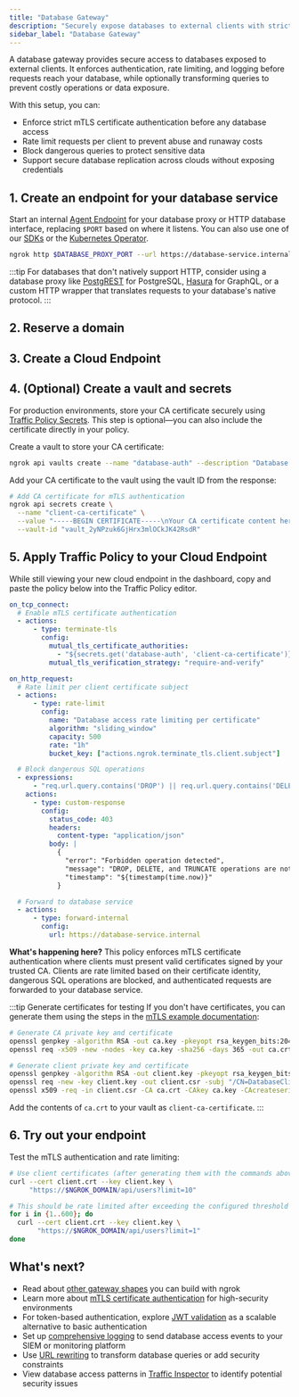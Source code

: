 ```yaml
---
title: "Database Gateway"
description: "Securely expose databases to external clients with strict authentication, rate limiting, and query transformation to prevent runaway costs and data leaks."
sidebar_label: "Database Gateway"
---
```




A database gateway provides secure access to databases exposed to external clients. It enforces authentication, rate limiting, and logging before requests reach your database, while optionally transforming queries to prevent costly operations or data exposure.

With this setup, you can:

- Enforce strict mTLS certificate authentication before any database access
- Rate limit requests per client to prevent abuse and runaway costs
- Block dangerous queries to protect sensitive data
- Support secure database replication across clouds without exposing credentials

## 1. Create an endpoint for your database service

Start an internal [Agent Endpoint](/universal-gateway/agent-endpoints/) for your database proxy or HTTP database interface, replacing `$PORT` based on where it listens.
You can also use one of our [SDKs](/agent-sdks) or the [Kubernetes Operator](/k8s).

```bash
ngrok http $DATABASE_PROXY_PORT --url https://database-service.internal
```

:::tip
For databases that don't natively support HTTP, consider using a database proxy like [PostgREST](https://postgrest.org/) for PostgreSQL, [Hasura](https://hasura.io/) for GraphQL, or a custom HTTP wrapper that translates requests to your database's native protocol.
:::

## 2. Reserve a domain

<ReserveDomain />

## 3. Create a Cloud Endpoint

<CloudEndpoint />

## 4. (Optional) Create a vault and secrets

For production environments, store your CA certificate securely using [Traffic Policy Secrets](/traffic-policy/secrets). This step is optional—you can also include the certificate directly in your policy.

Create a vault to store your CA certificate:

```bash
ngrok api vaults create --name "database-auth" --description "Database gateway CA certificate"
```

Add your CA certificate to the vault using the vault ID from the response:

```bash
# Add CA certificate for mTLS authentication
ngrok api secrets create \
  --name "client-ca-certificate" \
  --value "-----BEGIN CERTIFICATE-----\nYour CA certificate content here\n-----END CERTIFICATE-----" \
  --vault-id "vault_2yNPzuk6GjHrx3mlOCkJK42RsdR"
```

## 5. Apply Traffic Policy to your Cloud Endpoint

While still viewing your new cloud endpoint in the dashboard, copy and paste the policy below into the Traffic Policy editor.

```yaml
on_tcp_connect:
  # Enable mTLS certificate authentication
  - actions:
      - type: terminate-tls
        config:
          mutual_tls_certificate_authorities:
            - "${secrets.get('database-auth', 'client-ca-certificate')}"
          mutual_tls_verification_strategy: "require-and-verify"

on_http_request:
  # Rate limit per client certificate subject
  - actions:
      - type: rate-limit
        config:
          name: "Database access rate limiting per certificate"
          algorithm: "sliding_window"
          capacity: 500
          rate: "1h"
          bucket_key: ["actions.ngrok.terminate_tls.client.subject"]

  # Block dangerous SQL operations
  - expressions:
      - "req.url.query.contains('DROP') || req.url.query.contains('DELETE') || req.url.query.contains('TRUNCATE')"
    actions:
      - type: custom-response
        config:
          status_code: 403
          headers:
            content-type: "application/json"
          body: |
            {
              "error": "Forbidden operation detected",
              "message": "DROP, DELETE, and TRUNCATE operations are not allowed through this gateway",
              "timestamp": "${timestamp(time.now)}"
            }

  # Forward to database service
  - actions:
      - type: forward-internal
        config:
          url: https://database-service.internal
```

**What's happening here?** This policy enforces mTLS certificate authentication where clients must present valid certificates signed by your trusted CA. Clients are rate limited based on their certificate identity, dangerous SQL operations are blocked, and authenticated requests are forwarded to your database service.

:::tip Generate certificates for testing
If you don't have certificates, you can generate them using the steps in the [mTLS example documentation](/traffic-policy/actions/terminate-tls/#enabling-mutual-tls):

```bash
# Generate CA private key and certificate
openssl genpkey -algorithm RSA -out ca.key -pkeyopt rsa_keygen_bits:2048
openssl req -x509 -new -nodes -key ca.key -sha256 -days 365 -out ca.crt -subj "/CN=DatabaseCA"

# Generate client private key and certificate
openssl genpkey -algorithm RSA -out client.key -pkeyopt rsa_keygen_bits:2048
openssl req -new -key client.key -out client.csr -subj "/CN=DatabaseClient"
openssl x509 -req -in client.csr -CA ca.crt -CAkey ca.key -CAcreateserial -out client.crt -days 365 -sha256
```

Add the contents of `ca.crt` to your vault as `client-ca-certificate`.
:::

## 6. Try out your endpoint

<TryOut />

Test the mTLS authentication and rate limiting:

```bash
# Use client certificates (after generating them with the commands above)
curl --cert client.crt --key client.key \
     "https://$NGROK_DOMAIN/api/users?limit=10"

# This should be rate limited after exceeding the configured threshold
for i in {1..600}; do
  curl --cert client.crt --key client.key \
       "https://$NGROK_DOMAIN/api/users?limit=1"
done
```

## What's next?

- Read about [other gateway shapes](https://ngrok.com/blog-post/api-gateway-shapes-patterns-2025) you can build with ngrok
- Learn more about [mTLS certificate authentication](/traffic-policy/actions/terminate-tls) for high-security environments
- For token-based authentication, explore [JWT validation](/traffic-policy/actions/jwt-validation) as a scalable alternative to basic authentication
- Set up [comprehensive logging](/traffic-policy/actions/log) to send database access events to your SIEM or monitoring platform
- Use [URL rewriting](/traffic-policy/actions/url-rewrite) to transform database queries or add security constraints
- View database access patterns in [Traffic Inspector](https://dashboard.ngrok.com/traffic-inspector) to identify potential security issues

